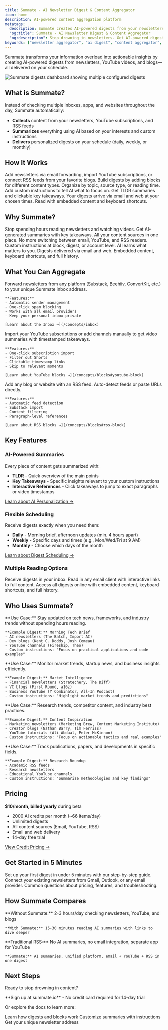 ```yaml
---
title: Summate - AI Newsletter Digest & Content Aggregator
icon: home
description: AI-powered content aggregation platform
metatags:
  description: Summate creates AI-powered digests from your newsletters, YouTube subscriptions, and blogs. Get personalized summaries delivered on your schedule to save time and stay informed without information overload.
  "og:title": Summate - AI Newsletter Digest & Content Aggregator
  "og:description": Stop drowning in newsletters. Get AI-powered digests that summarize your newsletters, YouTube videos, and blogs on your schedule.
keywords: ["newsletter aggregator", "ai digest", "content aggregator", "newsletter summarizer", "youtube summarizer"]
---
```


Summate transforms your information overload into actionable insights by creating AI-powered digests from newsletters, YouTube videos, and blogs—all delivered on your schedule.

<Frame caption="Configure multiple digests with different schedules and sources">
  <img src="/images/digests-list.png" alt="Summate digests dashboard showing multiple configured digests" />
</Frame>

## What is Summate?

Instead of checking multiple inboxes, apps, and websites throughout the day, Summate automatically:
- **Collects** content from your newsletters, YouTube subscriptions, and RSS feeds
- **Summarizes** everything using AI based on your interests and custom instructions
- **Delivers** personalized digests on your schedule (daily, weekly, or monthly)

## How It Works

<Steps>
  <Step title="Connect Your Sources">
    Add newsletters via email forwarding, import YouTube subscriptions, or connect RSS feeds from your favorite blogs.
  </Step>

  <Step title="Create Custom Digests">
    Build digests by adding blocks for different content types. Organize by topic, source type, or reading time.
  </Step>

  <Step title="Customize AI Summaries">
    Add custom instructions to tell AI what to focus on. Get TLDR summaries and clickable key takeaways.
  </Step>

  <Step title="Receive on Schedule">
    Your digests arrive via email and web at your chosen times. Read with embedded content and keyboard shortcuts.
  </Step>
</Steps>

## Why Summate?

<CardGroup cols={2}>
  <Card title="Save Time" icon="clock">
    Stop spending hours reading newsletters and watching videos. Get AI-generated summaries with key takeaways.
  </Card>
  <Card title="Stay Organized" icon="folder">
    All your content sources in one place. No more switching between email, YouTube, and RSS readers.
  </Card>
  <Card title="Personalize Everything" icon="wand-magic-sparkles">
    Custom instructions at block, digest, or account level. AI learns what matters to you.
  </Card>
  <Card title="Read Anywhere" icon="mobile">
    Digests delivered via email and web. Embedded content, keyboard shortcuts, and full history.
  </Card>
</CardGroup>

## What You Can Aggregate

<Tabs>
  <Tab title="Email Newsletters">
    Forward newsletters from any platform (Substack, Beehiiv, ConvertKit, etc.) to your unique Summate inbox address.

    **Features:**
    - Automatic sender management
    - One-click spam blocking
    - Works with all email providers
    - Keep your personal inbox private

    [Learn about the Inbox →](/concepts/inbox)
  </Tab>

  <Tab title="YouTube Videos">
    Import your YouTube subscriptions or add channels manually to get video summaries with timestamped takeaways.

    **Features:**
    - One-click subscription import
    - Filter out Shorts
    - Clickable timestamp links
    - Skip to relevant moments

    [Learn about YouTube blocks →](/concepts/blocks#youtube-block)
  </Tab>

  <Tab title="RSS Feeds & Blogs">
    Add any blog or website with an RSS feed. Auto-detect feeds or paste URLs directly.

    **Features:**
    - Automatic feed detection
    - Substack import
    - Content filtering
    - Paragraph-level references

    [Learn about RSS blocks →](/concepts/blocks#rss-block)
  </Tab>
</Tabs>

## Key Features

### AI-Powered Summaries

Every piece of content gets summarized with:
- **TLDR** - Quick overview of the main points
- **Key Takeaways** - Specific insights relevant to your custom instructions
- **Interactive References** - Click takeaways to jump to exact paragraphs or video timestamps

[Learn about AI Personalization →](/concepts/ai)

### Flexible Scheduling

Receive digests exactly when you need them:
- **Daily** - Morning brief, afternoon updates (min. 4 hours apart)
- **Weekly** - Specific days and times (e.g., Mon/Wed/Fri at 9 AM)
- **Monthly** - Choose which days of the month

[Learn about Digest Scheduling →](/concepts/digests#scheduling-your-digests)

### Multiple Reading Options

<CardGroup cols={2}>
  <Card title="Email" icon="envelope" href="/reading/email">
    Receive digests in your inbox. Read in any email client with interactive links to full content.
  </Card>
  <Card title="Web Reader" icon="globe" href="/reading/web">
    Access all digests online with embedded content, keyboard shortcuts, and full history.
  </Card>
</CardGroup>

## Who Uses Summate?

<AccordionGroup>
  <Accordion title="Developers & Tech Professionals" icon="code">
    **Use Case:** Stay updated on tech news, frameworks, and industry trends without spending hours reading.

    **Example Digest:** Morning Tech Brief
    - AI newsletters (The Batch, Import AI)
    - Dev blogs (Kent C. Dodds, Josh Comeau)
    - YouTube channels (Fireship, Theo)
    - Custom instructions: "Focus on practical applications and code examples"
  </Accordion>

  <Accordion title="Investors & Business Leaders" icon="chart-line">
    **Use Case:** Monitor market trends, startup news, and business insights efficiently.

    **Example Digest:** Market Intelligence
    - Financial newsletters (Stratechery, The Diff)
    - VC blogs (First Round, a16z)
    - Business YouTube (Y Combinator, All-In Podcast)
    - Custom instructions: "Highlight market trends and predictions"
  </Accordion>

  <Accordion title="Content Creators & Marketers" icon="bullhorn">
    **Use Case:** Research trends, competitor content, and industry best practices.

    **Example Digest:** Content Inspiration
    - Marketing newsletters (Marketing Brew, Content Marketing Institute)
    - Creator blogs (Nathan Barry, Tim Ferriss)
    - YouTube tutorials (Ali Abdaal, Peter McKinnon)
    - Custom instructions: "Focus on actionable tactics and real examples"
  </Accordion>

  <Accordion title="Researchers & Academics" icon="graduation-cap">
    **Use Case:** Track publications, papers, and developments in specific fields.

    **Example Digest:** Research Roundup
    - Academic RSS feeds
    - Research newsletters
    - Educational YouTube channels
    - Custom instructions: "Summarize methodologies and key findings"
  </Accordion>
</AccordionGroup>

## Pricing

**$10/month, billed yearly** during beta
- 2000 AI credits per month (~66 items/day)
- Unlimited digests
- All content sources (Email, YouTube, RSS)
- Email and web delivery
- 14-day free trial

[View Credit Pricing →](/account#ai-credits)

## Get Started in 5 Minutes

<CardGroup cols={3}>
  <Card title="Quickstart Guide" icon="play" href="/getting-started/quickstart">
    Set up your first digest in under 5 minutes with our step-by-step guide.
  </Card>
  <Card title="Auto-Forwarding Setup" icon="inbox-out" href="/guides/auto-forwarding">
    Connect your existing newsletters from Gmail, Outlook, or any email provider.
  </Card>
  <Card title="FAQ" icon="circle-question" href="/getting-started/faq">
    Common questions about pricing, features, and troubleshooting.
  </Card>
</CardGroup>

## How Summate Compares

<CardGroup cols={2}>
  <Card title="vs. Reading Everything Manually">
    **Without Summate:** 2-3 hours/day checking newsletters, YouTube, and blogs

    **With Summate:** 15-30 minutes reading AI summaries with links to dive deeper
  </Card>
  <Card title="vs. Traditional RSS Readers">
    **Traditional RSS:** No AI summaries, no email integration, separate app for YouTube

    **Summate:** AI summaries, unified platform, email + YouTube + RSS in one digest
  </Card>
</CardGroup>

## Next Steps

Ready to stop drowning in content?

<Card title="Start Free Trial" icon="rocket" href="https://summate.io">
  **Sign up at summate.io** - No credit card required for 14-day trial
</Card>

Or explore the docs to learn more:

<CardGroup cols={3}>
  <Card title="Understand Digests" icon="newspaper" href="/concepts/digests">
    Learn how digests and blocks work
  </Card>
  <Card title="AI Personalization" icon="sparkles" href="/concepts/ai">
    Customize summaries with instructions
  </Card>
  <Card title="Set Up Your Inbox" icon="inbox" href="/concepts/inbox">
    Get your unique newsletter address
  </Card>
</CardGroup>
